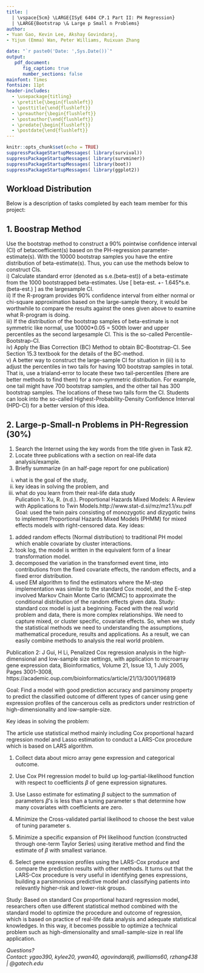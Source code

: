 ```yaml
---
title: |
  | \vspace{5cm} \LARGE{ISyE 6404 CP.1 Part II: PH Regression}
  | \LARGE{Bootstrap \& Large p Small n Problems}
author:
- Yuan Gao, Kevin Lee, Akshay Govindaraj, 
- Yijun (Emma) Wan, Peter Williams, Ruixuan Zhang

date: "`r paste0('Date: ',Sys.Date())`"
output:
   pdf_document:
      fig_caption: true
      number_sections: false
mainfont: Times
fontsize: 11pt
header-includes:
  - \usepackage{titling}
  - \pretitle{\begin{flushleft}}
  - \posttitle{\end{flushleft}}
  - \preauthor{\begin{flushleft}}
  - \postauthor{\end{flushleft}}
  - \predate{\begin{flushleft}}
  - \postdate{\end{flushleft}}
---
```


\newpage
\tableofcontents

```r
knitr::opts_chunk$set(echo = TRUE)
suppressPackageStartupMessages( library(survival))
suppressPackageStartupMessages( library(survminer))
suppressPackageStartupMessages( library(boot))
suppressPackageStartupMessages( library(ggplot2))
```

## Workload Distribution

Below is a description of tasks completed by each team member for this project:  

\begin{center}
\begin{tabular}{ |l|l| } 
\hline
Team Member & Task Description  \\
\hline
Yuan Gao & ...TBD \\ 
Kevin Lee & ...TBD  \\ 
Akshay Govindaraj & ...TBD  \\ 
Yijun (Emma) Wan & ...TBD  \\ 
Peter Williams & ...TBD  \\ 
Ruixuan Zhang & ...TBD  \\ 
\hline
\end{tabular}
\end{center}

\newpage

## 1. Boostrap Method 

Use the bootstrap method to construct a 90% pointwise confidence interval (CI) of betacoefficient(s)
based on the PH-regression parameter-estimate(s). With the 10000
bootstrap samples you have the entire distribution of beta-estimate(s). Thus, you can use
the methods below to construct CIs.  
i) Calculate standard error (denoted as s.e.(beta-est)) of a beta-estimate from the 1000
bootstrapped beta-estimates. Use [ beta-est. +- 1.645*s.e.(beta-est.) ] as the largesample
CI.  
ii) If the R-program provides 90% confidence interval from either normal or chi-square
approximation based on the large-sample theory, it would be worthwhile to compare
the results against the ones given above to examine what R-program is doing.  
iii) If the distribution of the bootstrap samples of beta-estimate is not symmetric like
normal, use 10000*0.05 = 500th lower and upper percentiles as the second largesample
CI. This is the so-called Percentile-Bootstrap-CI.  
iv) Apply the Bias Correction (BC) Method to obtain BC-Bootstrap-CI. See Section 15.3
textbook for the details of the BC-method.  
v) A better way to construct the large-sample CI for situation in (iii) is to adjust the
percentiles in two tails for having 100 bootstrap samples in total. That is, use a trialand-error
to locate these two tail-percentiles (there are better methods to find them)
for a non-symmetric distribution. For example, one tail might have 700 bootstrap
samples, and the other tail has 300 bootstrap samples. The locations of these two tails
form the CI. Students can look into the so-called Highest-Probability-Density
Confidence Interval (HPD-CI) for a better version of this idea.


## 2. Large-p-Small-n Problems in PH-Regression (30%) 

1) Search the Internet using the key words from the title given in Task #2.  
2) Locate three publications with a section on real-life data analysis/example.  
3) Briefly summarize (in an half-page report for one publication)  
  i) what is the goal of the study,  
  ii) key ideas in solving the problem, and  
  iii) what do you learn from their real-life data study  
Pulication 1: 
Xu, R. (n.d.). Proportional Hazards Mixed Models: A Review with Applications to Twin Models.http://www.stat-d.si/mz/mz1.1/xu.pdf
Goal: used the twin pairs consisting of monozygotic and dizygotic twins to implement Proportional Hazards Mixed Models (PHMM) for mixed effects models with right-censored data. 
Key ideas:
1.	added random effects (Normal distribution) to traditional PH model which enable covariate by cluster interactions.
2.	took log, the model is written in the equivalent form of a linear transformation model.
3.	decomposed the variation in the transformed event time, into contributions from the fixed covariate effects, the random effects, and a fixed error distribution.
4.	used EM algorithm to find the estimators where the M-step implementation was similar to the standard Cox model, and the E-step involved Markov Chain Monte Carlo (MCMC) to approximate the conditional distribution of the random effects given data.
Study: standard cox model is just a beginning. Faced with the real world problem and data, there is more complex relationships. We need to capture mixed, or cluster specific, covariate effects. So, when we study the statistical methods we need to understanding the assumptions, mathematical procedure, results and applications. As a result, we can easily combine methods to analysis the real world problem. 


Publication 2: 
J Gui, H Li, Penalized Cox regression analysis in the high- dimensional and low-sample size settings, with application to microarray gene expression data, Bioinformatics, Volume 21, Issue 13, 1 July 2005, Pages 3001–3008, https://academic.oup.com/bioinformatics/article/21/13/3001/196819

Goal: Find a model with good prediction accuracy and parsimony property to predict the classified outcome of different types of cancer using gene expression profiles of the cancerous cells as predictors under restriction of high-dimensionality and low-sample-size.

Key ideas in solving the problem:

The article use statistical method mainly including Cox proportional hazard regression model and Lasso estimation to conduct a LARS-Cox procedure which is based on LARS algorithm.

1.	Collect data about micro array gene expression and categorical outcome.

2.	Use Cox PH regression model to build up log-partial-likelihood function with respect to coefficients $\beta$ of gene expression signatures.

3.	Use Lasso estimate for estimating $\beta$ subject to the summation of parameters $\beta$’s is less than a tuning parameter s that determine how many covariates with coefficients are zero.

4.	Minimize the Cross-validated partial likelihood to choose the best value of tuning parameter s.

5.	Minimize a specific expansion of PH likelihood function (constructed through one-term Taylor Series) using iterative method and find the estimate of $\beta$ with smallest variance.

6.	Select gene expression profiles using the LARS-Cox produce and compare the prediction results with other methods.
It turns out that the LARS-Cox procedure is very useful in identifying genes expressions, building a parsimonious predictive model and classifying patients into relevantly higher-risk and lower-risk groups.

Study:
Based on standard Cox proportional hazard regression model, researchers often use different statistical method combined with the standard model to optimize the procedure and outcome of regression, which is based on practice of real-life data analysis and adequate statistical knowledges. In this way, it becomes possible to optimize a technical problem such as high-dimensionality and small-sample-size in real life application.

  
    
    
*Questions?*  
*Contact: ygao390, kylee20, ywan40, agovindaraj6, pwilliams60, rzhang438 | @gatech.edu*


